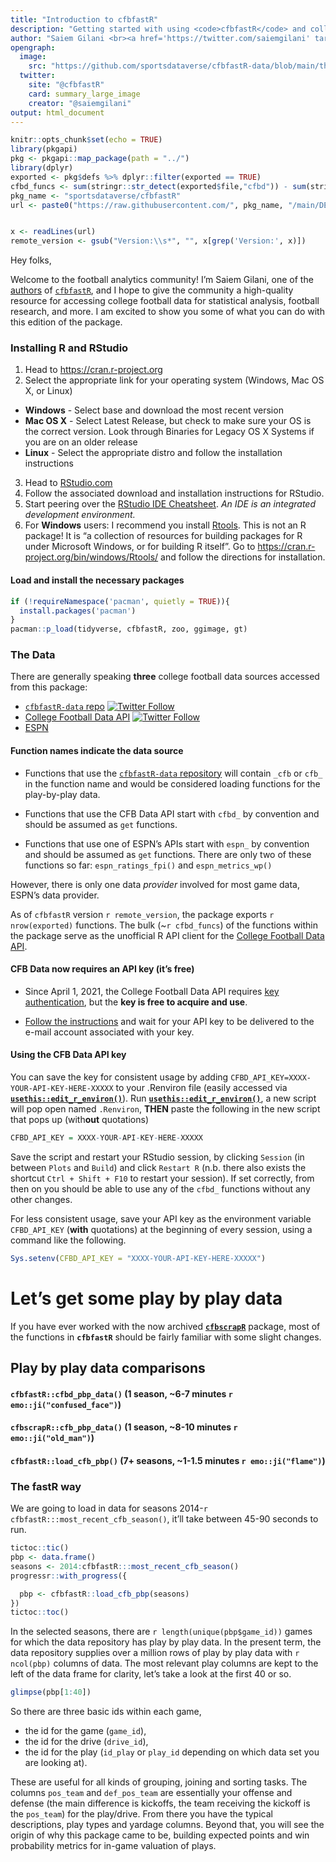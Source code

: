 ---
title: "Introduction to cfbfastR"
description: "Getting started with using <code>cfbfastR</code> and college football analytics."
author: "Saiem Gilani <br><a href='https://twitter.com/saiemgilani' target='blank'><img src='https://img.shields.io/twitter/follow/saiemgilani?color=blue&amp;label=%40saiemgilani&amp;logo=twitter&amp;style=for-the-badge' alt='@saiemgilani'/></a> <a href='https://github.com/saiemgilani' target='blank'><img src='https://img.shields.io/github/followers/saiemgilani?color=eee&amp;logo=Github&amp;style=for-the-badge' alt='@saiemgilani'/></a>"
opengraph:
  image: 
    src: "https://github.com/sportsdataverse/cfbfastR-data/blob/main/themes/social_card_cfbfastR_final_quote.png?raw=true"
  twitter:
    site: "@cfbfastR"
    card: summary_large_image
    creator: "@saiemgilani"
output: html_document
---

```{r setup, warning=FALSE, message=FALSE, include=FALSE}
knitr::opts_chunk$set(echo = TRUE)
library(pkgapi)
pkg <- pkgapi::map_package(path = "../")
library(dplyr)
exported <- pkg$defs %>% dplyr::filter(exported == TRUE)
cfbd_funcs <- sum(stringr::str_detect(exported$file,"cfbd")) - sum(stringr::str_detect(exported$file,"cfbd_pbp_data"))
pkg_name <- "sportsdataverse/cfbfastR"
url <- paste0("https://raw.githubusercontent.com/", pkg_name, "/main/DESCRIPTION")


x <- readLines(url)
remote_version <- gsub("Version:\\s*", "", x[grep('Version:', x)])
```

Hey folks,

Welcome to the football analytics community! I'm Saiem Gilani, one of the [authors](https://saiemgilani.github.io/cfbfastR/authors.html "Authors and contributors to cfbfastR") of [`cfbfastR`](https://twitter.com/cfbfastR "Follow @cfbfastR on Twitter! Tag us in your tweets using cfbfastR and we'll share it!"), and I hope to give the community a high-quality resource for accessing college football data for statistical analysis, football research, and more. I am excited to show you some of what you can do with this edition of the package.

### **Installing R and RStudio**

1.  Head to <https://cran.r-project.org>
2.  Select the appropriate link for your operating system (Windows, Mac OS X, or Linux)

-   **Windows** - Select base and download the most recent version
-   **Mac OS X** - Select Latest Release, but check to make sure your OS is the correct version. Look through Binaries for Legacy OS X Systems if you are on an older release
-   **Linux** - Select the appropriate distro and follow the installation instructions

3.  Head to [RStudio.com](https://www.rstudio.com/products/rstudio/download/#download "Download the appropriate version of RStudio (Free) for your operating system to use with R")
4.  Follow the associated download and installation instructions for RStudio.
5.  Start peering over the [RStudio IDE Cheatsheet](https://raw.githubusercontent.com/rstudio/cheatsheets/main/rstudio-ide.pdf). *An IDE is an integrated development environment.*
6.  For **Windows** users: I recommend you install [Rtools](https://cran.r-project.org/bin/windows/Rtools/). This is not an R package! It is “a collection of resources for building packages for R under Microsoft Windows, or for building R itself”. Go to [https://cran.r-project.org/bin/windows/Rtools/](https://cran.r-project.org/bin/windows/Rtools/) and follow the directions for installation.

#### **Load and install the necessary packages**

```{r load_cfbfastR_tidy, message=FALSE, eval=FALSE}
if (!requireNamespace('pacman', quietly = TRUE)){
  install.packages('pacman')
}
pacman::p_load(tidyverse, cfbfastR, zoo, ggimage, gt)
```

### **The Data**

There are generally speaking **three** college football data sources accessed from this package:

-   [`cfbfastR-data` repo](https://github.com/sportsdataverse/cfbfastR-data) [![Twitter Follow](https://img.shields.io/twitter/follow/cfbfastR?color=blue&label=%40cfbfastR&logo=twitter&style=for-the-badge)](https://twitter.com/cfbfastR)
-   [College Football Data API](https://collegefootballdata.com) [![Twitter Follow](https://img.shields.io/twitter/follow/cfb_data?color=blue&label=%40cfb_data&logo=twitter&style=for-the-badge)](https://twitter.com/cfb_data)
-   [ESPN](https://espn.com)

#### **Function names indicate the data source**

-   Functions that use the [`cfbfastR-data` repository](https://github.com/sportsdataverse/cfbfastR-data) will contain `_cfb` or `cfb_` in the function name and would be considered loading functions for the play-by-play data.

-   Functions that use the CFB Data API start with `cfbd_` by convention and should be assumed as `get` functions.

-   Functions that use one of ESPN's APIs start with `espn_` by convention and should be assumed as `get` functions. There are only two of these functions so far: `espn_ratings_fpi()` and `espn_metrics_wp()`

However, there is only one data *provider* involved for most game data, ESPN's data provider.

As of `cfbfastR` version `r remote_version`, the package exports `r nrow(exported)` functions. The bulk (\~`r cfbd_funcs`) of the functions within the package serve as the unofficial R API client for the [College Football Data API](https://collegefootballdata.com).

#### **CFB Data now requires an API key (it's free)**

-   Since April 1, 2021, the College Football Data API requires [key authentication](https://collegefootballdata.com/key), but the **key is free to acquire and use**.

-   [Follow the instructions](https://collegefootballdata.com/key) and wait for your API key to be delivered to the e-mail account associated with your key.

#### **Using the CFB Data API key**

You can save the key for consistent usage by adding `CFBD_API_KEY=XXXX-YOUR-API-KEY-HERE-XXXXX` to your .Renviron file (easily accessed via [**`usethis::edit_r_environ()`**](https://usethis.r-lib.org/reference/edit.html)). Run [**`usethis::edit_r_environ()`**](https://usethis.r-lib.org/reference/edit.html), a new script will pop open named `.Renviron`, **THEN** paste the following in the new script that pops up (with**out** quotations)

```{r, eval = FALSE}
CFBD_API_KEY = XXXX-YOUR-API-KEY-HERE-XXXXX
```

Save the script and restart your RStudio session, by clicking `Session` (in between `Plots` and `Build`) and click `Restart R` (n.b. there also exists the shortcut `Ctrl + Shift + F10` to restart your session). If set correctly, from then on you should be able to use any of the `cfbd_` functions without any other changes.

For less consistent usage, save your API key as the environment variable `CFBD_API_KEY` (**with** quotations) at the beginning of every session, using a command like the following.

```{r, eval = FALSE}
Sys.setenv(CFBD_API_KEY = "XXXX-YOUR-API-KEY-HERE-XXXXX")
```

# Let's get some play by play data

If you have ever worked with the now archived [**`cfbscrapR`**](https://github.com/saiemgilani/cfbscrapR) package, most of the functions in **`cfbfastR`** should be fairly familiar with some slight changes.

## Play by play data comparisons

#### **`cfbfastR::cfbd_pbp_data()`** (1 season, \~6-7 minutes `r emo::ji("confused_face")`)
#### **`cfbscrapR::cfb_pbp_data()`** (1 season, \~8-10 minutes `r emo::ji("old_man")`)
#### **`cfbfastR::load_cfb_pbp()`** (7+ seasons, \~1-1.5 minutes `r emo::ji("flame")`)


### **The fastR way**

We are going to load in data for seasons 2014-`r cfbfastR:::most_recent_cfb_season()`, it'll take between 45-90 seconds to run.

```{r load_2014_plus, warning = FALSE}
tictoc::tic()
pbp <- data.frame()
seasons <- 2014:cfbfastR:::most_recent_cfb_season()
progressr::with_progress({

  pbp <- cfbfastR::load_cfb_pbp(seasons)
})
tictoc::toc()

```

In the selected seasons, there are `r length(unique(pbp$game_id))` games for which the data repository has play by play data. In the present term, the data repository supplies over a million rows of play by play data with `r ncol(pbp)` columns of data. The most relevant play columns are kept to the left of the data frame for clarity, let's take a look at the first 40 or so.

```{r glimpse_pbp}
glimpse(pbp[1:40])
```

So there are three basic ids within each game,

-   the id for the game (`game_id`),
-   the id for the drive (`drive_id`),
-   the id for the play (`id_play` or `play_id` depending on which data set you are looking at).

These are useful for all kinds of grouping, joining and sorting tasks. The columns `pos_team` and `def_pos_team` are essentially your offense and defense (the main difference is kickoffs, the team receiving  the kickoff is the `pos_team`) for the play/drive. From there you have the typical descriptions, play types and yardage columns. Beyond that, you will see the origin of why this package came to be, building expected points and win probability metrics for in-game valuation of plays.
